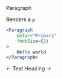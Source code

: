 <DocHeaderStack>
    <Heading as="h1">
        Paragraph
    </Heading>
    <RepoSourceLink repo="components" href="/Paragraph.tsx" />
    <EditDocsLink href="/components/paragraph.mdx" />
</DocHeaderStack>

Renders a `p`

```jsx
<Paragraph
    color="Primary"
    fontSize={2}
>
    Hello world
</Paragraph>
```

<DocFooterFlex>
    <DocFooterLink href="/docs/components/text">
        &larr; Text
    </DocFooterLink>
    <DocFooterLink href="/docs/components/heading">
        Heading &rarr;
    </DocFooterLink>
</DocFooterFlex>